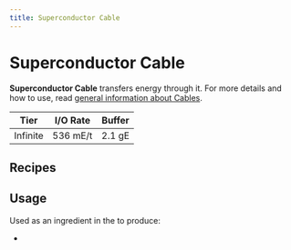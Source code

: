 ```yaml
---
title: Superconductor Cable
---
```


<ItemImage file="superconductor_cable" alt="Superconductor Cable" size="200" />

# Superconductor Cable

**Superconductor Cable** transfers energy through it. For more details and how to use, read [general information about Cables](/docs/blocks/cables).

| Tier     | I/O Rate   | Buffer  |
|----------|------------|---------|
| Infinite | 536 mE/t   | 2.1 gE  |

## Recipes

<CraftingTable recipe="input techreborn:advanced_machine_frame techreborn:energy_flow_chip techreborn:advanced_machine_frame input techreborn:superconductor techreborn:superconductor techreborn:superconductor input techreborn:advanced_machine_frame techreborn:energy_flow_chip techreborn:advanced_machine_frame output techreborn:superconductor_cable"/>

## Usage

Used as an ingredient in the <McItem slug="minecraft:crafting_table" inline={true}/> to produce:

- <McItem slug="techreborn:superconductor_upgrade" inline={true}/>
